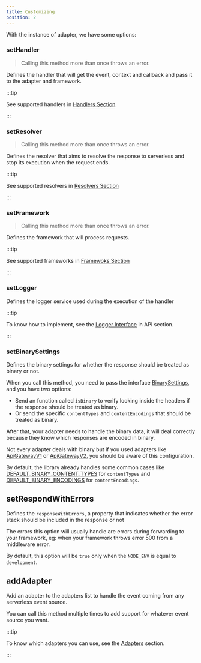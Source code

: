 ---
title: Customizing
position: 2
---


With the instance of adapter, we have some options:

### setHandler

> Calling this method more than once throws an error.

Defines the handler that will get the event, context and callback and pass it to the adapter and framework.

:::tip

See supported handlers in [Handlers Section](../handlers)

:::

### setResolver

> Calling this method more than once throws an error.

Defines the resolver that aims to resolve the response to serverless and stop its execution when the request ends.

:::tip

See supported resolvers in [Resolvers Section](../resolvers)

:::

### setFramework

> Calling this method more than once throws an error.

Defines the framework that will process requests.

:::tip

See supported frameworks in [Framewoks Section](../frameworks)

:::

### setLogger

Defines the logger service used during the execution of the handler

:::tip

To know how to implement, see the [Logger Interface](../../api/Core/Logger/ILogger) in API section.

:::

### setBinarySettings

Defines the binary settings for whether the response should be treated as binary or not.

When you call this method, you need to pass the interface [BinarySettings](../../api/Types/BinarySettings), and you have two options:

- Send an function called `isBinary` to verify looking inside the headers if the response should be treated as binary.
- Or send the specific `contentTypes` and `contentEncodings` that should be treated as binary.

After that, your adapter needs to handle the binary data, it will deal correctly because they know which responses are encoded in binary.

Not every adapter deals with binary but if you used adapters like [ApiGatewayV1](../adapters/aws/api-gateway-v1) or [ApiGatewayV2](../adapters/aws/api-gateway-v2),
you should be aware of this configuration.

By default, the library already handles some common cases like [DEFAULT_BINARY_CONTENT_TYPES](../../api/Core/Constants/DEFAULT_BINARY_CONTENT_TYPES) for `contentTypes`
and [DEFAULT_BINARY_ENCODINGS](../../api/Core/Constants/DEFAULT_BINARY_ENCODINGS) for `contentEncodings`.

## setRespondWithErrors

Defines the `responseWithErrors`, a property that indicates whether the error stack should be included in the response or not

The errors this option will usually handle are errors during forwarding to your framework, eg: when your framework throws error 500 from a middleware error.

By default, this option will be `true` only when the `NODE_ENV` is equal to `development`.

## addAdapter

Add an adapter to the adapters list to handle the event coming from any serverless event source.

You can call this method multiple times to add support for whatever event source you want.

:::tip

To know which adapters you can use, see the [Adapters](../adapters) section.

:::



